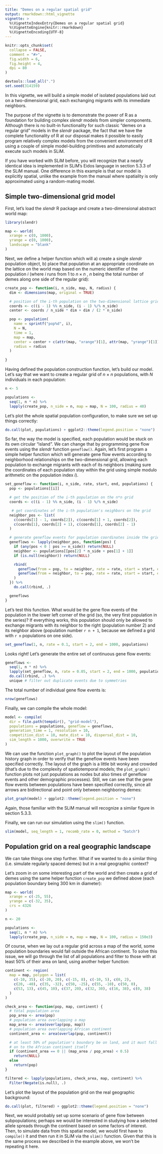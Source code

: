 ```yaml
---
title: "Demes on a regular spatial grid"
output: rmarkdown::html_vignette
vignette: >
  %\VignetteIndexEntry{Demes on a regular spatial grid}
  %\VignetteEngine{knitr::rmarkdown}
  %\VignetteEncoding{UTF-8}
---
```


```r
knitr::opts_chunk$set(
  collapse = FALSE,
  comment = "#>",
  fig.width = 6,
  fig.height = 4,
  dpi = 80
)
```

```r
devtools::load_all(".")
set.seed(314159)
```

In this vignette, we will build a simple model of isolated populations laid out on a two-dimensional grid, each exchanging migrants with its immediate neighbors.

The purpose of the vignette is to demonstrate the power of R as a foundation for building complex *slendr* models from simpler components. Although there is no built-in functionality for such classic "demes on a regular grid" models in the *slendr* package, the fact that we have the complete functionality of R at our disposal makes it possible to easily program relatively complex models from the convenient environment of R using a couple of simple model-building primitives and automatically execute such models in SLiM.

If you have worked with SLiM before, you will recognize that a nearly identical idea is implemented in SLiM's Eidos language in section 5.3.3 of the SLiM manual. One difference in this example is that our model is explicitly spatial, unlike the example from the manual where spatiality is only approximated using a random-mating model.

## Simple two-dimensional grid model

First, let's load the *slendr* R package and create a two-dimensional abstract world map:

```r
library(slendr)
```

```r
map <- world(
  xrange = c(0, 1000),
  yrange = c(0, 1000),
  landscape = "blank"
)
```

Next, we define a helper function which will a) create a single *slendr* population object, b) place that population at an appropriate coordinate on the lattice on the world map based on the numeric identifier of the population *i* (where *i* runs from 1 to $n \times n$ , *n* being the total number of demes along one side of the regular grid):

```r
create_pop <- function(i, n_side, map, N, radius) {
  dim <- dimensions(map, original = TRUE)

  # position of the i-th population on the two-dimensional lattice grid
  coords <- c((i - 1) %% n_side, (i - 1) %/% n_side)
  center <- coords / n_side * dim + dim / (2 * n_side)

  pop <- population(
    name = sprintf("pop%d", i),
    N = N,
    time = 1,
    map = map,
    center = center + c(attr(map, "xrange")[1], attr(map, "yrange")[1]),
    radius = radius
  )
  
}
```

Having defined the population construction function, let's build our model. Let's say that we want to create a regular grid of *n* × *n* populations, with *N* individuals in each population:

```r
n <- 5

populations <-
  seq(1, n * n) %>%
  lapply(create_pop, n_side = n, map = map, N = 100, radius = 40)
```

Let's plot the whole spatial population configuration, to make sure we set up things correctly:

```r
do.call(plot, populations) + ggplot2::theme(legend.position = "none")
```

So far, the way the model is specified, each population would be stuck on its own circular "island". We can change that by programming gene flow events using the *slendr* function `geneflow()`. Again, let's first program a simple helper function which will generate gene flow events according to neighborhood relationships on the two-dimensional grid, allowing each population to exchange migrants with each of its neighbors (making sure the coordinates of each population stay within the grid using simple modulo arithmetic on the population index *i*).

```r
set_geneflow <- function(i, n_side, rate, start, end, populations) {
  pop <- populations[[i]]

  # get the position of the i-th population on the n*n grid
  coords <- c((i - 1) %% n_side, (i - 1) %/% n_side)

   # get coordinates of the i-th population's neighbors on the grid
  neighbor_pos <- list(
    c(coords[1] - 1, coords[2]), c(coords[1] + 1, coords[2]),
    c(coords[1], coords[2] + 1), c(coords[1], coords[2] - 1)
  )

  # generate geneflow events for population coordinates inside the grid
  geneflows <- lapply(neighbor_pos, function(pos) {
    if (any(pos < 0 | pos >= n_side)) return(NULL)
    neighbor <- populations[[pos[2] * n_side + pos[1] + 1]]
    if (is.null(neighbor)) return(NULL)

    rbind(
      geneflow(from = pop, to = neighbor, rate = rate, start = start, end = end, overlap = FALSE),
      geneflow(from = neighbor, to = pop, rate = rate, start = start, end = end, overlap = FALSE)
    )
  }) %>%
    do.call(rbind, .)

  geneflows
}
```

Let's test this function. What would be the gene flow events of the population in the lower left corner of the grid (so, the very first population in the series)? If everything works, this population should only be allowed to exchange migrants with its neighbor to the right (population number 2) and its neighbor above (population number `r n + 1`, because we defined a grid with `r n` populations on one side).

```r
set_geneflow(1, n, rate = 0.1, start = 2, end = 1000, populations)
```

Looks right! Let's generate the entire set of continuous gene flow events:

```r
geneflows <-
  seq(1, n * n) %>%
  lapply(set_geneflow, n, rate = 0.05, start = 2, end = 1000, populations) %>%
  do.call(rbind, .) %>%
  unique # filter out duplicate events due to symmetries
```

The total number of individual gene flow events is:

```r
nrow(geneflows)
```

Finally, we can compile the whole model:

```r
model <- compile(
  dir = file.path(tempdir(), "grid-model"), 
  populations = populations, geneflow = geneflows,
  generation_time = 1, resolution = 10,
  competition_dist = 10, mate_dist = 10, dispersal_dist = 10,
  sim_length = 1000, overwrite = TRUE
)
```

We can use the function `plot_graph()` to plot the layout of the population history graph in order to verify that the geneflow events have been specified correctly. The layout of the graph is a little bit wonky and crowded (that's due to the complexity of spatiotemporal models; the `plot_graph()` function plots not just populations as nodes but also times of geneflow events and other demographic processes). Still, we can see that the gene flow events between populations have been specified correctly, since all arrows are bidirectional and point only between neighboring demes:

```r
plot_graph(model) + ggplot2::theme(legend.position = "none")
```

Again, those familiar with the SLiM manual will recognize a similar figure in section 5.3.3.

Finally, we can run our simulation using the `slim()` function.

```r
slim(model, seq_length = 1, recomb_rate = 0, method = "batch")
```

## Population grid on a real geographic landscape

We can take things one step further. What if we wanted to do a similar thing (i.e. simulate regularly spaced demes) but in a real geographic context?

Let's zoom in on some interesting part of the world and then create a grid of demes using the same helper function `create_pop` we defined above (each population boundary being 300 km in diameter):

```r
map <- world(
  xrange = c(-25, 55),
  yrange = c(-32, 35),
  crs = 4326
)

n <- 20

populations <-
  seq(1, n * n) %>%
  lapply(create_pop, n_side = n, map = map, N = 100, radius = 150e3)
```

Of course, when we lay out a regular grid across a map of the world, some population boundaries would fall outside the African continent. To solve this issue, we will go through the list of all populations and filter to those with at least 50% of their area on land, using another helper function:

```r
continent <- region(
  map = map, polygon = list(
    c(-10, 35), c(-20, 20), c(-15, 8), c(-10, 5), c(0, 2),
    c(20, -40), c(35, -32), c(50, -25), c(55, -10), c(50, 0),
    c(53, 13), c(45, 10), c(37, 20), c(32, 30), c(16, 38), c(0, 38)
  )
)

check_area <- function(pop, map, continent) {
  # total population area
  pop_area <- area(pop)
  # population area overlapping a map
  map_area <- area(overlap(pop, map))
  # population area overlapping African continent
  continent_area <- area(overlap(pop, continent))

  # at least 50% of population's boundary be on land, and it must fall
  # on to the African continent itself
  if (continent_area == 0 || (map_area / pop_area) < 0.5)
    return(NULL)
  else
    return(pop)
}

filtered <- lapply(populations, check_area, map, continent) %>% 
  Filter(Negate(is.null), .)
```

Let's plot the layout of the population grid on the real geographic background:

```r
do.call(plot, filtered) + ggplot2::theme(legend.position = "none")
```

Next, we would probably set up some scenario of gene flow between subpopulations; perhaps we would be interested in studying how a selected allele spreads through the continent based on some factors of interest. Then, to simulate data from this spatial model, we would first have to `compile()` it and then run it in SLiM via the `slim()` function. Given that this is the same process we described in the example above, we won't be repeating it here.
